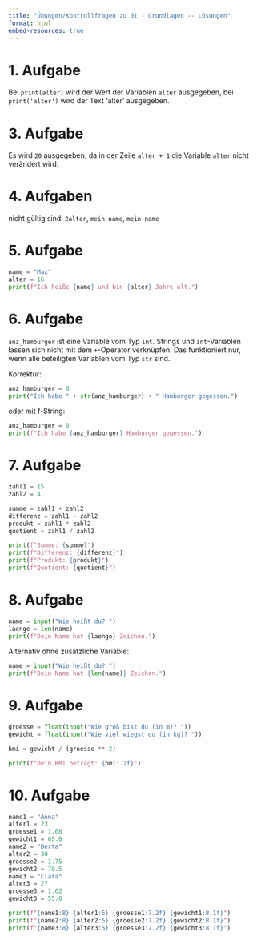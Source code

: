 ```yaml
---
title: "Übungen/Kontrollfragen zu 01 - Grundlagen -- Lösungen"
format: html
embed-resources: true
---
```


# 1. Aufgabe
Bei `print(alter)` wird der Wert der Variablen `alter` ausgegeben, bei `print('alter')` wird der Text 'alter' ausgegeben.

# 3. Aufgabe
Es wird `20` ausgegeben, da in der Zeile `alter + 1` die Variable `alter` nicht verändert wird.

# 4. Aufgaben
nicht gültig sind: `2alter`, `mein name`, `mein-name`

# 5. Aufgabe
```python
name = "Max"
alter = 16
print(f"Ich heiße {name} und bin {alter} Jahre alt.")
```

# 6. Aufgabe
`anz_hamburger` ist eine Variable vom Typ `int`. Strings und `int`-Variablen lassen sich nicht mit dem `+`-Operator verknüpfen. Das funktioniert nur, wenn alle beteiligten Variablen vom Typ `str` sind.

Korrektur:
```python
anz_hamburger = 8
print("Ich habe " + str(anz_hamburger) + " Hamburger gegessen.")
```

oder mit f-String:
```python
anz_hamburger = 8
print(f"Ich habe {anz_hamburger} Hamburger gegessen.")
```

# 7. Aufgabe
```python
zahl1 = 15
zahl2 = 4

summe = zahl1 + zahl2
differenz = zahl1 - zahl2
produkt = zahl1 * zahl2
quotient = zahl1 / zahl2

print(f"Summe: {summe}")
print(f"Differenz: {differenz}")
print(f"Produkt: {produkt}")
print(f"Quotient: {quotient}")
```

# 8. Aufgabe
```python
name = input("Wie heißt du? ")
laenge = len(name)
print(f"Dein Name hat {laenge} Zeichen.")
```

Alternativ ohne zusätzliche Variable:
```python
name = input("Wie heißt du? ")
print(f"Dein Name hat {len(name)} Zeichen.")
```

# 9. Aufgabe
```python
groesse = float(input("Wie groß bist du (in m)? "))
gewicht = float(input("Wie viel wiegst du (in kg)? "))

bmi = gewicht / (groesse ** 2)

print(f"Dein BMI beträgt: {bmi:.2f}")
```

# 10. Aufgabe
```python
name1 = "Anna"
alter1 = 23
groesse1 = 1.68
gewicht1 = 65.0
name2 = "Berta"
alter2 = 30
groesse2 = 1.75
gewicht2 = 70.5
name3 = "Clara"
alter3 = 27
groesse3 = 1.62
gewicht3 = 55.0

print(f"{name1:8} {alter1:5} {groesse1:7.2f} {gewicht1:8.1f}")
print(f"{name2:8} {alter2:5} {groesse2:7.2f} {gewicht2:8.1f}")
print(f"{name3:8} {alter3:5} {groesse3:7.2f} {gewicht3:8.1f}")
```
